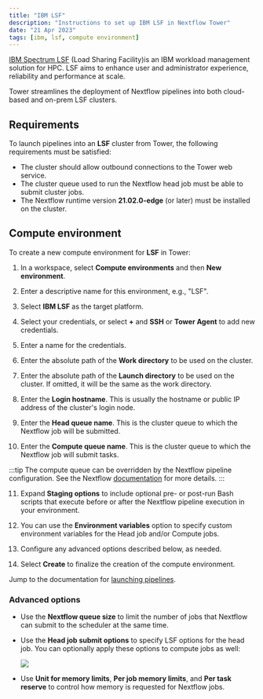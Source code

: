 ```yaml
---
title: "IBM LSF"
description: "Instructions to set up IBM LSF in Nextflow Tower"
date: "21 Apr 2023"
tags: [ibm, lsf, compute environment]
---
```


[IBM Spectrum LSF](https://www.ibm.com/products/hpc-workload-management/details) (Load Sharing Facility)is an IBM workload management solution for HPC. LSF aims to enhance user and administrator experience, reliability and performance at scale.

Tower streamlines the deployment of Nextflow pipelines into both cloud-based and on-prem LSF clusters.

## Requirements

To launch pipelines into an **LSF** cluster from Tower, the following requirements must be satisfied:

- The cluster should allow outbound connections to the Tower web service.
- The cluster queue used to run the Nextflow head job must be able to submit cluster jobs.
- The Nextflow runtime version **21.02.0-edge** (or later) must be installed on the cluster.

## Compute environment

To create a new compute environment for **LSF** in Tower:

1. In a workspace, select **Compute environments** and then **New environment**.

2. Enter a descriptive name for this environment, e.g., "LSF".

3. Select **IBM LSF** as the target platform.

4. Select your credentials, or select **+** and **SSH** or **Tower Agent** to add new credentials.

5. Enter a name for the credentials.

6. Enter the absolute path of the **Work directory** to be used on the cluster.

7. Enter the absolute path of the **Launch directory** to be used on the cluster. If omitted, it will be the same as the work directory.

8. Enter the **Login hostname**. This is usually the hostname or public IP address of the cluster's login node.

9. Enter the **Head queue name**. This is the cluster queue to which the Nextflow job will be submitted.

10. Enter the **Compute queue name**. This is the cluster queue to which the Nextflow job will submit tasks.

:::tip
The compute queue can be overridden by the Nextflow pipeline configuration. See the Nextflow [documentation](https://www.nextflow.io/docs/latest/process.html#queue) for more details.
:::

11. Expand **Staging options** to include optional pre- or post-run Bash scripts that execute before or after the Nextflow pipeline execution in your environment.

12. You can use the **Environment variables** option to specify custom environment variables for the Head job and/or Compute jobs.

13. Configure any advanced options described below, as needed.

14. Select **Create** to finalize the creation of the compute environment.

Jump to the documentation for [launching pipelines](../launch/launchpad.mdx).

### Advanced options

- Use the **Nextflow queue size** to limit the number of jobs that Nextflow can submit to the scheduler at the same time.

- Use the **Head job submit options** to specify LSF options for the head job. You can optionally apply these options to compute jobs as well:

  ![](./_images/head_job_propagation.png)

- Use **Unit for memory limits**, **Per job memory limits**, and **Per task reserve** to control how memory is requested for Nextflow jobs.
